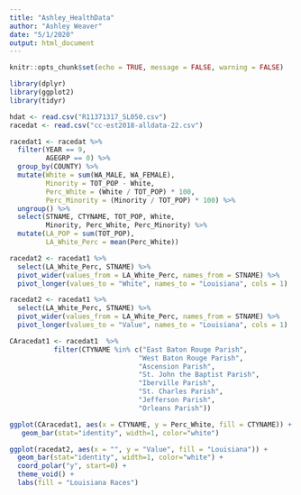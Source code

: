 ```yaml
---
title: "Ashley_HealthData"
author: "Ashley Weaver"
date: "5/1/2020"
output: html_document
---
```


```r
knitr::opts_chunk$set(echo = TRUE, message = FALSE, warning = FALSE)
```

```r
library(dplyr)
library(ggplot2)
library(tidyr)

hdat <- read.csv("R11371317_SL050.csv")
racedat <- read.csv("cc-est2018-alldata-22.csv")

racedat1 <- racedat %>% 
  filter(YEAR == 9,
         AGEGRP == 0) %>% 
  group_by(COUNTY) %>% 
  mutate(White = sum(WA_MALE, WA_FEMALE),
         Minority = TOT_POP - White,
         Perc_White = (White / TOT_POP) * 100,
         Perc_Minority = (Minority / TOT_POP) * 100) %>% 
  ungroup() %>% 
  select(STNAME, CTYNAME, TOT_POP, White, 
         Minority, Perc_White, Perc_Minority) %>% 
  mutate(LA_POP = sum(TOT_POP),
         LA_White_Perc = mean(Perc_White))

racedat2 <- racedat1 %>% 
  select(LA_White_Perc, STNAME) %>%
  pivot_wider(values_from = LA_White_Perc, names_from = STNAME) %>% 
  pivot_longer(values_to = "White", names_to = "Louisiana", cols = 1)

racedat2 <- racedat1 %>% 
  select(LA_White_Perc, STNAME) %>%
  pivot_wider(values_from = LA_White_Perc, names_from = STNAME) %>% 
  pivot_longer(values_to = "Value", names_to = "Louisiana", cols = 1)

CAracedat1 <- racedat1  %>% 
           filter(CTYNAME %in% c("East Baton Rouge Parish", 
                                "West Baton Rouge Parish",
                                "Ascension Parish",
                                "St. John the Baptist Parish",
                                "Iberville Parish",
                                "St. Charles Parish",
                                "Jefferson Parish",
                                "Orleans Parish"))
```

```r

ggplot(CAracedat1, aes(x = CTYNAME, y = Perc_White, fill = CTYNAME)) +
   geom_bar(stat="identity", width=1, color="white")

ggplot(racedat2, aes(x = "", y = "Value", fill = "Louisiana")) +
  geom_bar(stat="identity", width=1, color="white") +
  coord_polar("y", start=0) +
  theme_void() +
  labs(fill = "Louisiana Races")


```


